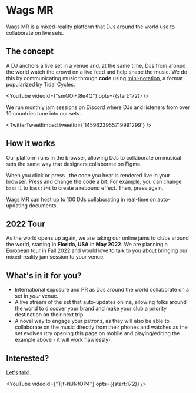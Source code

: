 
# Wags MR

Wags MR is a mixed-reality platform that DJs around the world use to collaborate on live sets.

## The concept

A DJ anchors a live set in a venue and, at the same time, DJs from aronud the world watch the crowd on a live feed and help shape the music. We do this by communicating music through **code** using [mini-notation](http://tidalcycles.org/docs/reference/mini_notation/), a format popularized by Tidal Cycles.

<YouTube videoId={"smQOiFt8e4Q"} opts={{start:172}} />

We run monthly jam sessions on Discord where DJs and listeners from over 10 countries tune into our sets.

<TwitterTweetEmbed
  tweetId={'1459623955719991299'}
/>

## How it works

Our platform runs in the browser, allowing DJs to collaborate on musical sets the same way that designers collaborate on Figma.

<Player preload player={exampleMain} code={example} />

When you click or press <FontAwesomeIcon icon={faPlayCircle} />, the code you hear is rendered live in your browser. Press <FontAwesomeIcon icon={faStopCircle} /> and change the code a bit. For example, you can change `bass:1` to `bass:1*4` to create a rebound effect. Then, press <FontAwesomeIcon icon={faPlayCircle} /> again.

Wags MR can host up to 100 DJs collaborating in real-time on auto-updating documents.

## 2022 Tour

As the world opens up again, we are taking our online jams to clubs around the world, starting in **Florida, USA** in **May 2022**. We are planning a European tour in Fall 2022 and would love to talk to you about bringing our mixed-reality jam session to your venue.

## What's in it for you?

- International exposure and PR as DJs around the world collaborate on a set in _your_ venue.
- A live stream of the set that auto-updates online, allowing folks around the world to discover your brand and make your club a priority destination on their next trip.
- A novel way to engage your patrons, as they will also be able to collaborate on the music directly from their phones and watches as the set evolves (try opening this page on mobile and playing/editing the example above - it will work flawlessly).

## Interested?

[Let's talk!](https://twitter.com/@stronglynormal).

<YouTube videoId={"Tjf-NJNfOP4"} opts={{start:172}} />
